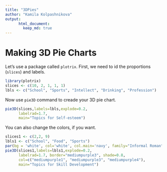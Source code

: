 ```yaml
---
title: "3DPies"
author: "Kamila Kolpashnikova"
output:  
      html_document:  
        keep_md: true 
---
```


# Making 3D Pie Charts

Let's use a package called `plotrix`. First, we need to id the proportions (`slices`) and labels.

```r
library(plotrix)
slices <- c(10, 2, 1, 1, 1)
lbls <- c("School", "Sports", "Intellect", "Drinking", "Profession")
```
 
Now use `pie3D` command to creade your 3D pie chart.

```r
pie3D(slices,labels=lbls,explode=0.2,
      labelrad=1.7,
      main="Topics for Self-esteem")
```

You can also change the colors, if you want.

```r
slices1 <- c(2,2, 9)
lbls1 <- c("School", "Food", "Sports")
par(bg = 'white', col='white', col.main='navy', family="Informal Roman")
pie3D(slices1,labels=lbls1,explode=0.2,
      labelrad=1.7, border="mediumpurple3", shade=0.8, 
      col=c("mediumpurple1", "mediumpurple3", "mediumpurple4"),
      main="Topics for Skill Development")
```
